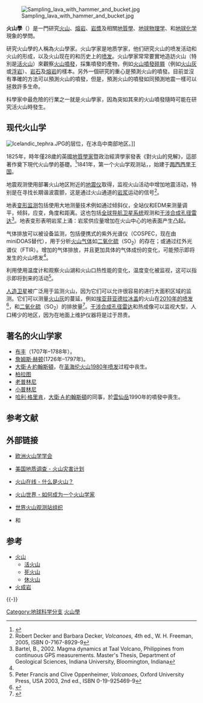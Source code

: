 [[File:Sampling_lava_with_hammer_and_bucket.jpg|thumb]]

'''火山學'''（{{lang-en|Volcanology}}）是一門研究[[火山|火山]]、[[熔岩|熔岩]]、[[岩漿|岩漿]]及相關[[地質學|地質學]]、[[地球物理学|地球物理学]]、和[[地球化学|地球化学]]現象的學問。

研究火山學的人稱為火山學家。火山学家是地质学家，他们研究火山的喷发活动和火山的形成，以及火山现在的和历史上的[[火山喷发类型|喷发]]。火山學家常常要實地造訪火山（特別是[[活火山|活火山]]）來觀察[[火山噴發|火山噴發]]，採集噴發的產物，例如[[火山噴發碎屑|火山噴發碎屑]]（例如[[火山灰|火山灰]]或[[浮岩|浮岩]]）、[[岩石|岩石]]及[[熔岩|熔岩]]的樣本。另外一個研究的重心是預測火山的噴發。目前並沒有準確的方法可以預測火山的噴發，但是，預測火山的噴發如同預測地震一樣可以拯救許多生命。

科學家中最危險的行業之一就是火山學家，因為突如其來的火山噴發隨時可能在研究活火山時發生。

== 现代火山学 ==
[[File:Icelandic_tephra.JPG|thumb]]的层位，在冰岛中南部地区。]]

1825年，時年僅28歲的英國[[地質學家|地質學家]]暨政治經濟學家{{Link-en|喬治·尤利烏斯·波萊特·斯科羅普|George Julius Poulett Scrope}}發表《對火山的見解》，這部著作奠下現代火山學的基礎。<ref>{{Cite book |last=Krafft |first=Maurice |others=王振孫/譯 |date=1996年2月15日 |edition=2002年2月5日初版三刷 |title=《火山：大地之怒》 |series=[[發現之旅叢書|發現之旅]] |volume=[[發現之旅叢書書目列表|29]] |url=https://www.goodreads.com/book/show/35084583 |location=臺北 |publisher=[[時報文化|時報文化]] |pages=第102頁 |chapter=第五章：隆起火山口與現代火山學—斯科羅普奠定現代火山學的基礎 |language=zh-TW |isbn=978-957-13-1958-2 |access-date=2018年10月18日 |archive-date=2018年10月18日 |archive-url=https://web.archive.org/web/20181018201656/https://www.goodreads.com/book/show/35084583 |dead-url=no }}</ref>1841年，第一个火山学观测站，{{le|维苏威火山观测站|Vesuvius Observatory}}，始建于[[两西西里王国|两西西里王国]]。

地震观测使用部署火山地区附近的[[地震仪|地震仪]]取得，监视火山活动中增加地震活动，特别是在寻找长期谐波震颤，这是通过火山通道的[[岩浆|岩浆]]运动的信号<ref name="Decker">Robert Decker and Barbara Decker, ''Volcanoes,'' 4th ed., W. H. Freeman, 2005, ISBN 0-7167-8929-9</ref>。

地表[[变形监测|变形监测]]包括使用大地测量技术例如通过倾斜仪，全站仪和EDM来测量调平，倾斜，应变，角度和距离。这也包括[[全球导航卫星系统|全球导航卫星系统]]观测和[[干涉合成孔径雷达|干涉合成孔径雷达]]<ref>Bartel, B., 2002. Magma dynamics at Taal Volcano, Philippines from continuous GPS measurements. Master's Thesis, Department of Geological Sciences, Indiana University, Bloomington, Indiana</ref>。地表变形表明岩浆上涌：岩浆供应量增加在火山中心的地表面产生凸起。

气体排放可以被设备监测，包括便携式的紫外光谱仪（COSPEC，现在由miniDOAS替代），用于分析[[火山气体|火山气体]]如[[二氧化硫|二氧化硫]]（SO<sub>2</sub>）的存在；或通过红外光谱仪（FTIR）。增加的气体排放，并且更加具体的气体成份的变化，可能预示即将发生的火山喷发<ref name=Decker/>。

利用使用温度计和观察火山湖和火山口热性能的变化，温度变化被监视，这可以指示即将到来的活动<ref name="Francis">Peter Francis and Clive Oppenheimer, ''Volcanoes'', Oxford University Press, USA 2003, 2nd ed., ISBN 0-19-925469-9</ref>。

[[人造卫星|人造卫星]]被广泛用于监测火山，因为它们可以允许很容易的进行大面积区域的监测。它们可以测量[[火山灰|火山灰]]的蔓延，例如[[埃亚菲亚德拉冰盖|埃亚菲亚德拉冰盖]]的火山在[[2010年埃亚菲亚德拉火山爆发|2010年的喷发]]<ref>{{Cite web | url = http://www.nasa.gov/topics/earth/features/iceland-volcano-plume-archive1.html | website = NASA | title = Archive: NASA Observes Ash Plume of Icelandic Volcano | postscript = <!-- Bot inserted parameter. Either remove it; or change its value to "." for the cite to end in a ".", as necessary. --> | accessdate = 2015-08-13 | archive-date = 2017-05-18 | archive-url = https://web.archive.org/web/20170518183450/https://www.nasa.gov/topics/earth/features/iceland-volcano-plume-archive1.html | dead-url = no }}</ref>，和[[二氧化硫|二氧化硫]]（SO<sub>2</sub>）的排放量<ref>{{Cite web | url = http://asterweb.jpl.nasa.gov/content/03_data/05_application_examples/volcanology/default.htm | title = NASA ASTER (Advanced Spaceborne Thermal Emission and Reflection Radiometer), Volcanology | postscript = <!-- Bot inserted parameter. Either remove it; or change its value to "." for the cite to end in a ".", as necessary. --> | access-date = 2015-08-13 | archive-url = https://web.archive.org/web/20100528035924/http://asterweb.jpl.nasa.gov/content/03_data/05_Application_Examples/volcanology/default.htm | archive-date = 2010-05-28 | dead-url = yes }}</ref>。[[干涉合成孔径雷达|干涉合成孔径雷达]]和热成像可以监视大型，人口稀少的地区，因为在地面上维护仪器将是过于昂贵。

==著名的火山学家==
* [[布丰|布丰]]（1707年–1788年）。
* [[詹姆斯·赫顿|詹姆斯·赫顿]](1726年–1797年)。
* [[大衛·A·約翰斯頓|大衛·A·約翰斯頓]]，在[[圣海伦火山|圣海伦火山]][[1980年圣海伦火山爆发|1980年喷发]]过程中丧生。
* [[柏拉图|柏拉图]]
* [[老普林尼|老普林尼]]
* [[小普林尼|小普林尼]]
* [[哈利·格里肯|哈利·格里肯]]，[[大衛·A·約翰斯頓|大衛·A·約翰斯頓]]的同事，於[[雲仙岳|雲仙岳]]1990年的噴發中喪生。

== 参考文献 ==
{{Reflist|30em}}

== 外部链接 ==
* {{En}}[http://www.sveurop.org 欧洲火山学学会] {{Wayback|url=http://www.sveurop.org/ |date=20110316025659 }}
* {{En}}[http://volcanoes.usgs.gov 美国地质调查 - 火山灾害计划] {{Wayback|url=http://volcanoes.usgs.gov/ |date=20141117054928 }}
* {{En}}[http://www.volcanolive.com/volcanologist.html 火山在线 - 什么是火山？] {{Wayback|url=http://www.volcanolive.com/volcanologist.html |date=20121126063915 }}
* {{En}}[http://volcano.und.edu/vwdocs/how_to.html 火山世界 - 如何成为一个火山学家] {{Wayback|url=http://volcano.und.edu/vwdocs/how_to.html |date=20080708162032 }}
* {{En}}[https://web.archive.org/web/20200503194943/http://www.wovo.org/ 世界火山观测站组织]
* {{En}}{{cite journal |last=Strother |first=French |date=April 1915  |title=Frank A. Perret, Volcanologist |journal=[[World's_Work|The World's Work: A History of Our Time]] |volume=XXIX |pages=688–706 |url=http://books.google.com/?id=l_2rn8M7DSsC&pg=RA1-PA688 |accessdate=2009-08-04 }} 和 {{cite journal |last=Strother |first=French |date=May 1915  |title=Frank A. Perret, Volcanologist (Concluded) |journal=[[World's_Work|The World's Work: A History of Our Time]] |volume=XXX |pages=85–98 |url = http://books.google.com/?id=N69E9klDugUC&pg=PA85 |accessdate=2009-08-04 }}

== 参考 ==
{{Portal|火山|地球科学}}
* [[火山|火山]]
** [[活火山|活火山]]
** [[死火山|死火山]]
** [[休火山|休火山]]
* [[火成岩|火成岩]]

{{-}}
{{火山}}

{{Authority control}}

[[Category:地球科学分支|Category:地球科学分支]]
[[Category:火山學|]]